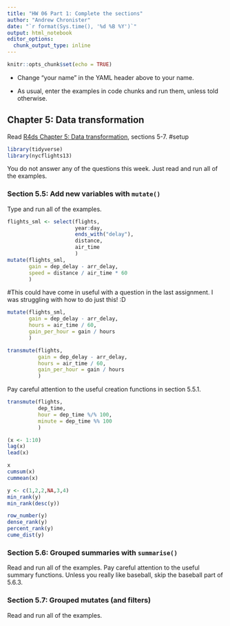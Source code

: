 ```yaml
---
title: "HW 06 Part 1: Complete the sections"
author: "Andrew Chronister"
date: "`r format(Sys.time(), '%d %B %Y')`"
output: html_notebook
editor_options: 
  chunk_output_type: inline
---
```


```r
knitr::opts_chunk$set(echo = TRUE)
```

- Change "your name" in the YAML header above to your name.

- As usual, enter the examples in code chunks and run them, unless told otherwise.

## Chapter 5: Data transformation

Read [R4ds Chapter 5: Data transformation](https://r4ds.had.co.nz/transform.html), sections 5-7.
#setup
```r
library(tidyverse)
library(nycflights13)

```

You do not answer any of the questions this week. Just read and run all of the examples.

### Section 5.5: Add new variables with `mutate()`

Type and run all of the examples.
```r
flights_sml <- select(flights,
                      year:day,
                      ends_with("delay"),
                      distance,
                      air_time
                      )
mutate(flights_sml,
       gain = dep_delay - arr_delay,
       speed = distance / air_time * 60
       )
```
#This could have come in useful with a question in the last assignment. I was struggling with how to do just this!  :D
```r
mutate(flights_sml,
       gain = dep_delay - arr_delay,
       hours = air_time / 60,
       gain_per_hour = gain / hours
       )
```

```r
transmute(flights,
          gain = dep_delay - arr_delay,
          hours = air_time / 60,
          gain_per_hour = gain / hours
          )
```

Pay careful attention to the useful creation functions in section 5.5.1. 
```r
transmute(flights,
          dep_time,
          hour = dep_time %/% 100,
          minute = dep_time %% 100
          )
```
```r
(x <- 1:10)
lag(x)
lead(x)
```
```r
x
cumsum(x)
cummean(x)
```
```r
y <- c(1,2,2,NA,3,4)
min_rank(y)
min_rank(desc(y))
```

```r
row_number(y)
dense_rank(y)
percent_rank(y)
cume_dist(y)
```


### Section 5.6: Grouped summaries with `summarise()`

Read and run all of the examples. Pay careful attention to the useful summary functions. Unless you really like baseball, skip the baseball part of 5.6.3.

### Section 5.7: Grouped mutates (and filters)

Read and run all of the examples.


